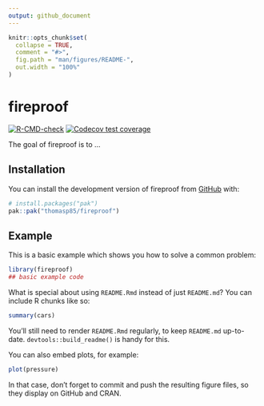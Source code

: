 ```yaml
---
output: github_document
---
```


<!-- README.md is generated from README.Rmd. Please edit that file -->

```r
knitr::opts_chunk$set(
  collapse = TRUE,
  comment = "#>",
  fig.path = "man/figures/README-",
  out.width = "100%"
)
```

# fireproof

<!-- badges: start -->
[![R-CMD-check](https://github.com/thomasp85/fireproof/actions/workflows/R-CMD-check.yaml/badge.svg)](https://github.com/thomasp85/fireproof/actions/workflows/R-CMD-check.yaml)
[![Codecov test coverage](https://codecov.io/gh/thomasp85/fireproof/graph/badge.svg)](https://app.codecov.io/gh/thomasp85/fireproof)
<!-- badges: end -->

The goal of fireproof is to ...

## Installation

You can install the development version of fireproof from [GitHub](https://github.com/) with:

``` r
# install.packages("pak")
pak::pak("thomasp85/fireproof")
```

## Example

This is a basic example which shows you how to solve a common problem:

```r
library(fireproof)
## basic example code
```

What is special about using `README.Rmd` instead of just `README.md`? You can include R chunks like so:

```r
summary(cars)
```

You'll still need to render `README.Rmd` regularly, to keep `README.md` up-to-date. `devtools::build_readme()` is handy for this.

You can also embed plots, for example:

```r
plot(pressure)
```

In that case, don't forget to commit and push the resulting figure files, so they display on GitHub and CRAN.
